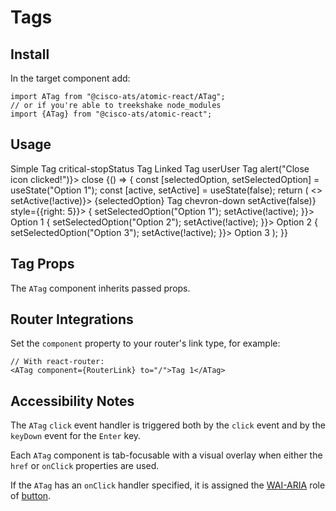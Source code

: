 


<Meta title="Components/Tags" component={ATag} />

# Tags

## Install

In the target component add:

```
import ATag from "@cisco-ats/atomic-react/ATag";
// or if you're able to treekshake node_modules
import {ATag} from "@cisco-ats/atomic-react";
```

## Usage

<Preview>
  <Story name="usage-1">
    <div style={{minHeight: 120}}>
      <ATag>Simple Tag</ATag>
      <ATag className="status-red white--text ma-1">
        <AIcon left>critical-stop</AIcon>Status Tag
      </ATag>
      <ATag href="/" target="_blank" className="ma-1">
        Linked Tag
      </ATag>
      <ATag className="cisco-blue white--text ma-1">
        <AIcon left>user</AIcon>User Tag
        <AIcon
          right
          className="cursor-pointer"
          onClick={() => alert("Close icon clicked!")}>
          close
        </AIcon>
      </ATag>
      <YourComponent>
        {() => {
          const [selectedOption, setSelectedOption] = useState("Option 1");
          const [active, setActive] = useState(false);
          return (
            <>
              <ATag
                className="ma-1 grape white--text"
                onClick={() => setActive(!active)}>
                {selectedOption} Tag
                <AIcon right className="cursor-pointer">
                  chevron-down
                </AIcon>
              </ATag>
              <ADropdown>
                <ADropdownMenu
                  open={active}
                  onClose={() => setActive(false)}
                  style={{right: 5}}>
                  <ADropdownMenuItem
                    onClick={() => {
                      setSelectedOption("Option 1");
                      setActive(!active);
                    }}>
                    Option 1
                  </ADropdownMenuItem>
                  <ADropdownMenuItem
                    onClick={() => {
                      setSelectedOption("Option 2");
                      setActive(!active);
                    }}>
                    Option 2
                  </ADropdownMenuItem>
                  <ADropdownMenuItem
                    onClick={() => {
                      setSelectedOption("Option 3");
                      setActive(!active);
                    }}>
                    Option 3
                  </ADropdownMenuItem>
                </ADropdownMenu>
              </ADropdown>
            </>
          );
        }}
      </YourComponent>
    </div>
  </Story>
</Preview>

## Tag Props

The `ATag` component inherits passed props.

<Props of={ATag} />

## Router Integrations

Set the `component` property to your router's link type, for example:

```
// With react-router:
<ATag component={RouterLink} to="/">Tag 1</ATag>
```

## Accessibility Notes

The `ATag` `click` event handler is triggered both by the `click` event and by the `keyDown` event for the `Enter` key.

Each `ATag` component is tab-focusable with a visual overlay when either the `href` or `onClick` properties are used.

If the `ATag` has an `onClick` handler specified, it is assigned the [WAI-ARIA](https://www.w3.org/WAI/standards-guidelines/aria/) role of [button](https://www.w3.org/TR/wai-aria/#button).
